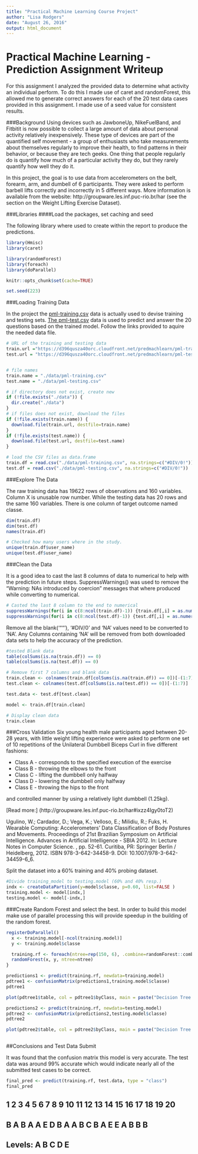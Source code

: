 ---
title: "Practical Machine Learning Course Project"
author: "Lisa Rodgers"
date: "August 26, 2016"
output: html_document
---

Practical Machine Learning - Prediction Assignment Writeup
==========================================================

For this assignment I analyzed the provided data to determine what activity an individual perform. To do this I made use of caret and randomForest, this allowed me to generate correct answers for each of the 20 test data cases provided in this assignment.  I made use of a seed value for consistent results.


###Background
Using devices such as JawboneUp, NikeFuelBand, and Fitbitit is now possible to collect a large amount of data about personal activity relatively inexpensively. These type of devices are part of the quantified self movement - a group of enthusiasts who take measurements about themselves regularly to improve their health, to find patterns in their behavior, or because they are tech geeks. One thing that people regularly do is quantify how much of a particular activity they do, but they rarely quantify how well they do it.

In this project, the goal is to use data from accelerometers on the belt, forearm, arm, and dumbell of 6 participants. They were asked to perform barbell lifts correctly and incorrectly in 5 different ways. More information is available from the website: http://groupware.les.inf.puc-rio.br/har (see the section on the Weight Lifting Exercise Dataset).


###Libraries
####Load the packages, set caching and seed

The following library where used to create within the report to produce the predictions.

```{r "Loading Libraries", message=FALSE}
library(Hmisc)
library(caret)

library(randomForest)
library(foreach)
library(doParallel)

knitr::opts_chunk$set(cache=TRUE)

set.seed(223)

```




###Loading Training Data

In the project the [pml-training.csv](https://d396qusza40orc.cloudfront.net/predmachlearn/pml-training.csv) data is actually used to devise training and testing sets. [The pml-test.csv](https://d396qusza40orc.cloudfront.net/predmachlearn/pml-testing.csv) data is used to predict and answer the 20 questions based on the trained model. Follow the links provided to aquire the needed data file.

```{r "loading the data"}

# URL of the training and testing data
train.url ="https://d396qusza40orc.cloudfront.net/predmachlearn/pml-training.csv"
test.url = "https://d396qusza40orc.cloudfront.net/predmachlearn/pml-testing.csv"


# file names
train.name = "./data/pml-training.csv"
test.name = "./data/pml-testing.csv"

# if directory does not exist, create new
if (!file.exists("./data")) {
  dir.create("./data")
}
# if files does not exist, download the files
if (!file.exists(train.name)) {
  download.file(train.url, destfile=train.name)
}
if (!file.exists(test.name)) {
  download.file(test.url, destfile=test.name)
}

# load the CSV files as data.frame 
train.df = read.csv("./data/pml-training.csv", na.strings=c("#DIV/0!"))
test.df = read.csv("./data/pml-testing.csv", na.strings=c("#DIV/0!"))

```


###Explore The Data

The raw training data has 19622 rows of observations and 160 variables. Column X is unusable row number. While the testing data has 20 rows and the same 160 variables. There is one column of target outcome named classe. 

```{r "Examine Data"}
dim(train.df)
dim(test.df)
names(train.df)

# Checked how many users where in the study.
unique(train.df$user_name)
unique(test.df$user_name)


```

###Clean the Data

It is a good idea to cast the last 8 columns of data to numerical to help with the prediction in future steps.
SuppressWarnings() was used to remove the "Warning: NAs introduced by coercion" messages that where produced while converting to numerical. 

```{r "Casting last 8 column to Numerical"}
# Casted the last 8 column to the end to numerical
suppressWarnings(for(i in c(8:ncol(train.df)-1)) {train.df[,i] = as.numeric(as.character(train.df[,i]))})
suppressWarnings(for(i in c(8:ncol(test.df)-1)) {test.df[,i] = as.numeric(as.character(test.df[,i]))})

```

Remove all the blank('""'), '#DIV/0' and 'NA' values need to be converted to 'NA'. Any Columns containing 'NA' will be removed from both downloaded data sets to help the accuracy of the prediction.

```{r "Removing Blanks"}
#tested Blank data
table(colSums(is.na(train.df)) == 0)
table(colSums(is.na(test.df)) == 0)

# Remove first 7 columns and blank data 
train.clean <- colnames(train.df[colSums(is.na(train.df)) == 0])[-(1:7)]
test.clean <- colnames(test.df[colSums(is.na(test.df)) == 0])[-(1:7)]

test.data <- test.df[test.clean]

model <- train.df[train.clean]

# Display clean data
train.clean


```


###Cross Validation
Six young health male participants aged between 20-28 years, with little weight lifting experience were asked to perform one set of 10 repetitions of the Unilateral Dumbbell Biceps Curl in five different fashions:

* Class A - corresponds to the specified execution of the exercise
* Class B - throwing the elbows to the front 
* Class C - lifting the dumbbell only halfway
* Class D - lowering the dumbbell only halfway 
* Class E - throwing the hips to the front

and controlled manner by using a relatively light dumbbell (1.25kg).

[Read more:] (http://groupware.les.inf.puc-rio.br/har#ixzz4Igy0toT2)

Ugulino, W.; Cardador, D.; Vega, K.; Velloso, E.; Milidiu, R.; Fuks, H. Wearable Computing: Accelerometers' Data Classification of Body Postures and Movements. Proceedings of 21st Brazilian Symposium on Artificial Intelligence. Advances in Artificial Intelligence - SBIA 2012. In: Lecture Notes in Computer Science. , pp. 52-61. Curitiba, PR: Springer Berlin / Heidelberg, 2012. ISBN 978-3-642-34458-9. DOI: 10.1007/978-3-642-34459-6_6. 


Split the dataset into a 60% training and 40% probing dataset.

```{r "Building the Partition"}

#Divide training_model to testing.model (60% and 40% resp.)
indx <- createDataPartition(y=model$classe, p=0.60, list=FALSE )
training.model <- model[indx,]
testing.model <- model[-indx,]


```

###Create Random Forest and select the best.
 In order to build this model make use of parallel processing this will provide speedup in the building of the random forest.
 
```{r "Creating random forest"}
registerDoParallel()
  x <- training.model[-ncol(training.model)]
  y <- training.model$classe

  training.rf <- foreach(ntree=rep(150, 6), .combine=randomForest::combine, .packages='randomForest') %dopar% {
  randomForest(x, y, ntree=ntree) 
}

```

```{r "Building Prediction 1"}
predictions1 <- predict(training.rf, newdata=training.model)
pdtree1 <- confusionMatrix(predictions1,training.model$classe)
pdtree1
```


```{r "Plot Prediction 1", fig.cap="Figure 1"}
plot(pdtree1$table, col = pdtree1$byClass, main = paste("Decision Tree Confusion Matrix: Accuracy =", round(pdtree1$overall['Accuracy'], 4)))

```


```{r "Plot Prediction 2", fig.cap="Figure 2"}
predictions2 <- predict(training.rf, newdata=testing.model)
pdtree2 <- confusionMatrix(predictions2,testing.model$classe)
pdtree2

plot(pdtree2$table, col = pdtree2$byClass, main = paste("Decision Tree Confusion Matrix: Accuracy =", round(pdtree2$overall['Accuracy'], 4)))



```


##Conclusions and Test Data Submit

It was found that the  confusion matrix this model is very accurate. The test data was around 99% accurate which would indicate nearly all of the submitted test cases to be correct.


```{r}

final_pred <- predict(training.rf, test.data, type = "class")
final_pred

```

##  1  2  3  4  5  6  7  8  9 10 11 12 13 14 15 16 17 18 19 20 
##  B  A  B  A  A  E  D  B  A  A  B  C  B  A  E  E  A  B  B  B 
## Levels: A B C D E

